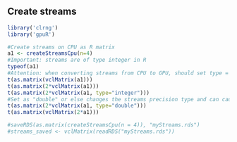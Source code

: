 <!--
%\VignetteEngine{knitr::knitr}
%\VignetteIndexEntry{Create streams}
-->

## Create streams
```r
library('clrng')
library('gpuR')
```

```r
#Create streams on CPU as R matrix
a1 <- createStreamsCpu(n=4)
#Important: streams are of type integer in R
typeof(a1) 
#Attention: when converting streams from CPU to GPU, should set type = "integer", or leave it as default NULL
t(as.matrix(vclMatrix(a1)))
t(as.matrix(2*vclMatrix(a1)))
t(as.matrix(2*vclMatrix(a1, type="integer"))) 
#Set as "double" or else changes the streams precision type and can cause problems
t(as.matrix(2*vclMatrix(a1, type="double"))) 
t(as.matrix(vclMatrix(2*a1)))

#saveRDS(as.matrix(createStreamsCpu(n = 4)), "myStreams.rds")
#streams_saved <- vclMatrix(readRDS("myStreams.rds"))
```

